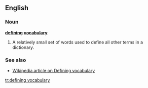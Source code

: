 ==English==

===Noun===

'''[[define|defining]] [[vocabulary]]'''

# {{lexicography}} A relatively small set of words used to define all other terms in a dictionary.

===See also===
*[[w:Defining vocabulary|Wikipedia article on Defining vocabulary]]

[[tr:defining vocabulary]]